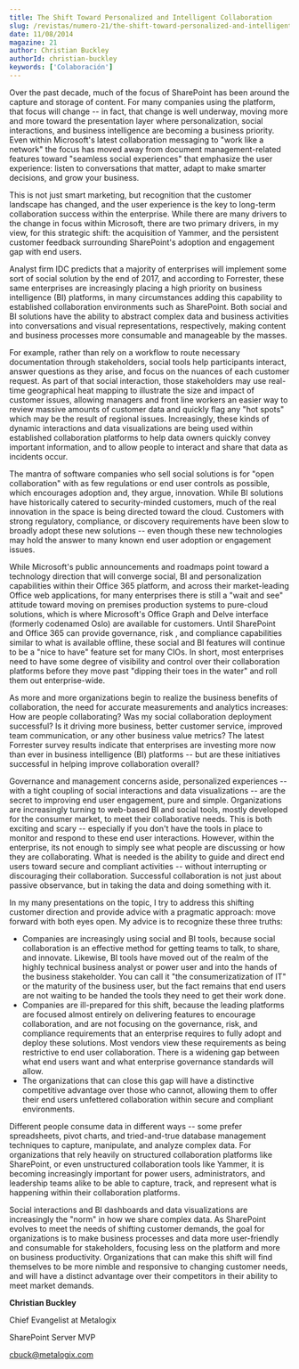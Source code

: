 ```yaml
---
title: The Shift Toward Personalized and Intelligent Collaboration
slug: /revistas/numero-21/the-shift-toward-personalized-and-intelligent-collaboration
date: 11/08/2014
magazine: 21
author: Christian Buckley
authorId: christian-buckley
keywords: ['Colaboración']
---
```






​Over the past decade, much of the focus of SharePoint has been around the capture and storage of content. For many companies using the platform, that focus will change -- in fact, that change is well underway, moving more and more toward the presentation layer where personalization, social interactions, and business intelligence are becoming a business priority. Even within Microsoft's latest collaboration messaging to "work like a network" the focus has moved away from document management-related features toward "seamless social experiences" that emphasize the user experience: listen to conversations that matter, adapt to make smarter decisions, and grow your business.

This is not just smart marketing, but recognition that the customer landscape has changed, and the user experience is the key to long-term collaboration success within the enterprise. While there are many drivers to the change in focus within Microsoft, there are two primary drivers, in my view, for this strategic shift: the acquisition of Yammer, and the persistent customer feedback surrounding SharePoint's adoption and engagement gap with end users.

Analyst firm IDC predicts that a majority of enterprises will implement some sort of social solution by the end of 2017, and according to Forrester, these same enterprises are increasingly placing a high priority on business intelligence (BI) platforms, in many circumstances adding this capability to established collaboration environments such as SharePoint. Both social and BI solutions have the ability to abstract complex data and business activities into conversations and visual representations, respectively, making content and business processes more consumable and manageable by the masses.

For example, rather than rely on a workflow to route necessary documentation through stakeholders, social tools help participants interact, answer questions as they arise, and focus on the nuances of each customer request. As part of that social interaction, those stakeholders may use real-time geographical heat mapping to illustrate the size and impact of customer issues, allowing managers and front line workers an easier way to review massive amounts of customer data and quickly flag any "hot spots" which may be the result of regional issues. Increasingly, these kinds of dynamic interactions and data visualizations are being used within established collaboration platforms to help data owners quickly convey important information, and to allow people to interact and share that data as incidents occur.

The mantra of software companies who sell social solutions is for "open collaboration" with as few regulations or end user controls as possible, which encourages adoption and, they argue, innovation. While BI solutions have historically catered to security-minded customers, much of the real innovation in the space is being directed toward the cloud. Customers with strong regulatory, compliance, or discovery requirements have been slow to broadly adopt these new solutions -- even though these new technologies may hold the answer to many known end user adoption or engagement issues.

While Microsoft's public announcements and roadmaps point toward a technology direction that will converge social, BI and personalization capabilities within their Office 365 platform, and across their market-leading Office web applications, for many enterprises there is still a "wait and see" attitude toward moving on premises production systems to pure-cloud solutions, which is where Microsoft's Office Graph and Delve interface (formerly codenamed Oslo) are available for customers. Until SharePoint and Office 365 can provide governance, risk , and compliance capabilities similar to what is available offline, these social and BI features will continue to be a "nice to have" feature set for many CIOs. In short, most enterprises need to have some degree of visibility and control over their collaboration platforms before they move past "dipping their toes in the water" and roll them out enterprise-wide.

As more and more organizations begin to realize the business benefits of collaboration, the need for accurate measurements and analytics increases: How are people collaborating? Was my social collaboration deployment successful? Is it driving more business, better customer service, improved team communication, or any other business value metrics? The latest Forrester survey results indicate that enterprises are investing more now than ever in business intelligence (BI) platforms -- but are these initiatives successful in helping improve collaboration overall?

Governance and management concerns aside, personalized experiences -- with a tight coupling of social interactions and data visualizations -- are the secret to improving end user engagement, pure and simple. Organizations are increasingly turning to web-based BI and social tools, mostly developed for the consumer market, to meet their collaborative needs. This is both exciting and scary -- especially if you don't have the tools in place to monitor and respond to these end user interactions. However, within the enterprise, its not enough to simply see what people are discussing or how they are collaborating. What is needed is the ability to guide and direct end users toward secure and compliant activities -- without interrupting or discouraging their collaboration. Successful collaboration is not just about passive observance, but in taking the data and doing something with it.

In my many presentations on the topic, I try to address this shifting customer direction and provide advice with a pragmatic approach: move forward with both eyes open. My advice is to recognize these three truths:

- Companies are increasingly using social and BI tools, because social collaboration is an effective method for getting teams to talk, to share, and innovate. Likewise, BI tools have moved out of the realm of the highly technical business analyst or power user and into the hands of the business stakeholder. You can call it "the consumerizatization of IT" or the maturity of the business user, but the fact remains that end users are not waiting to be handed the tools they need to get their work done.
- Companies are ill-prepared for this shift, because the leading platforms are focused almost entirely on delivering features to encourage collaboration, and are not focusing on the governance, risk, and compliance requirements that an enterprise requires to fully adopt and deploy these solutions. Most vendors view these requirements as being restrictive to end user collaboration. There is a widening gap between what end users want and what enterprise governance standards will allow.
- The organizations that can close this gap will have a distinctive competitive advantage over those who cannot, allowing them to offer their end users unfettered collaboration within secure and compliant environments.


Different people consume data in different ways -- some prefer spreadsheets, pivot charts, and tried-and-true database management techniques to capture, manipulate, and analyze complex data. For organizations that rely heavily on structured collaboration platforms like SharePoint, or even unstructured collaboration tools like Yammer, it is becoming increasingly important for power users, administrators, and leadership teams alike to be able to capture, track, and represent what is happening within their collaboration platforms.

Social interactions and BI dashboards and data visualizations are increasingly the "norm" in how we share complex data. As SharePoint evolves to meet the needs of shifting customer demands, the goal for organizations is to make business processes and data more user-friendly and consumable for stakeholders, focusing less on the platform and more on business productivity. Organizations that can make this shift will find themselves to be more nimble and responsive to changing customer needs, and will have a distinct advantage over their competitors in their ability to meet market demands.



**Christian Buckley**

Chief Evangelist at Metalogix

SharePoint Server MVP

[cbuck@metalogix.com](mailto:cbuck@metalogix.com)

